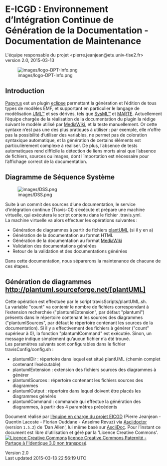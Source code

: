 = E-ICGD : Environnement d’Intégration Continue de Génération de la Documentation - Documentation de Maintenance =

L'équipe responsable du projet &lt;pierre.jeanjean@etu.univ-tlse2.fr&gt;<br />
 version 2.0, 2015-03-13

[[Image:images/logo-DPT-Info.png|frame|none|alt=logo DPT Info]]

== Introduction ==

[http://www.eclipse.org/papyrus/ Papyrus] est un plugin [http://www.eclipse.org eclipse] permettant la génération et l’édition de tous types de modèles EMF, et supportant en particulier le langage de modélisation [http://www.uml.org/ UML™] et ses dérivés, tels que [http://www.omgsysml.org/ SysML™] et [http://www.omgmarte.org/ MARTE]. Actuellement l’équipe chargée de la réalisation de la documentation du plugin la rédige suivant le modèle utilisé par [https://www.mediawiki.org MediaWiki], et la teste manuellement. Or cette syntaxe n’est pas une des plus pratiques à utiliser : par exemple, elle n’offre pas la possibilité d’utiliser des variables, ne permet pas de coloration syntaxique automatique, et la génération de certains éléments est particulièrement complexe à réaliser. De plus, l’absence de tests automatiques rend difficile la détection de liens morts ainsi que l’absence de fichiers, sources ou images, dont l’importation est nécessaire pour l’affichage correct de la documentation.

== Diagramme de Séquence Système ==

[[Image:images/DSS.png|frame|none|alt=DSS]]

Suite à un commit des sources d’une documentation, le service d’intégration continue {Travis-CI} s’exécute et prépare une machine virtuelle, qui exécutera le script contenu dans le fichier .travis.yml.<br />
 La machine virtuelle va alors effectuer les opérations suivantes :

* Génération de diagrammes à partir de fichiers [http://plantuml.sourceforge.net/ plantUML] (si il y en a)
* Génération de la documentation au format HTML
* Génération de la documentation au format [https://www.mediawiki.org MediaWiki]
* Validation des documentations générées
* Retour de la validation et des documentations générées

Dans cette documentation, nous séparerons la maintenance de chacune de ces étapes.

== Génération de diagrammes http://plantuml.sourceforge.net/[plantUML] ==

Cette opération est effectuée par le script travisScripts/plantUML.sh.<br />
 La variable &quot;count&quot; va contenir le nombre de fichiers correspondant à l’extension recherchée (&quot;plantumlExtension&quot;, par défaut &quot;plantuml&quot;) présents dans le répertoire contenant les sources des diagrammes (&quot;plantumlSources&quot;, par défaut le répertoire contenant les sources de la documentation). Si il y a effectivement des fichiers à générer (&quot;count&quot; supérieur à 0), la fonction &quot;plantumlCommand&quot; est exécutée. Sinon, un message indique simplement qu’aucun fichier n’a été trouvé.<br />
 Les paramètres suivants sont configurables dans le fichier travisConfig/config.sh :

* plantumlDir : répertoire dans lequel est situé plantUML (chemin complet contenant l’exécutable)
* plantumlExtension : extension des fichiers sources des diagrammes à générer
* plantumlSources : répertoire contenant les fichiers sources des diagrammes
* plantumlOutput : répertoire dans lequel doivent être placés les diagrammes générés
* plantumlCommand : commande qui effectue la génération des diagrammes, à partir des 4 paramètres précédents

Document réalisé par [mailto:pierre.jeanjean@etu.univ-tlse2.fr l’équipe en charge du projet EICGD] (Pierre Jeanjean - Quentin Lacoste - Florian Ouddane - Anselme Revuz) via [http://asciidoctor.org/ Asciidoctor] (version <tt>1.5.2</tt>) de 'Dan Allen', lui même basé sur [http://www.methods.co.nz/asciidoc AsciiDoc]. Pour l’instant ce document est libre d’utilisation et géré par la 'Licence Creative Commons'. [http://creativecommons.org/licenses/by-sa/3.0/ [[Image:images/icons/88x31.png|Licence Creative Commons]]] [http://creativecommons.org/licenses/by-sa/3.0/ licence Creative Commons Paternité - Partage à l'Identique 3.0 non transposé].

Version 2.0<br />
 Last updated 2015-03-13 22:56:19 UTC

